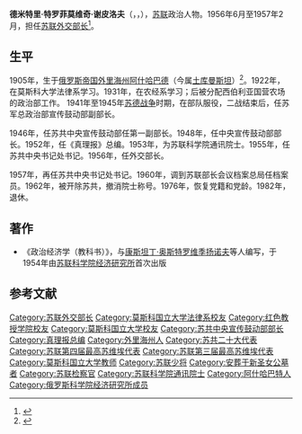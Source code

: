 {{lead section|time=2016-02-14T12:45:06+00:00}}
{{Infobox officeholder
| name =德米特里·谢皮洛夫
| image =Dmitri Shepilov 1955.jpg
| caption = 1955年
| office = 苏联外交部长
| term_start =1956年6月1日
| term_end =1957年2月15日
| premier =[[尼古拉·亞歷山德羅維奇·布爾加寧|尼古拉·亞歷山德羅維奇·布爾加寧]]
| predecessor =[[维亚切斯拉夫·米哈伊洛维奇·莫洛托夫|维亚切斯拉夫·米哈伊洛维奇·莫洛托夫]]
| successor =[[安德烈·安德烈耶维奇·葛罗米柯|安德烈·安德烈耶维奇·葛罗米柯]]
| office1 = 《[[真理报|真理报]]》主编
| term_start1 = 1952年
| term_end1 = 1956年
| predecessor1 = 
| successor1= 
| office2 = [[苏联共产党中央委员会|苏共中央]]宣传部部长
| term_start2 = 1949年7月20日
| term_end2 = 1952年10月27日
| predecessor2 = 职位设立
| successor2 = [[米哈伊尔·安德列耶维奇·苏斯洛夫|米哈伊尔·安德列耶维奇·苏斯洛夫]]
| birth_date = {{OldStyleDate|1905年|11月5日|10月23日}}
| birth_place =俄罗斯帝国[[突厥斯坦|突厥斯坦]][[阿什哈巴德|阿什哈巴德]]
| death_date = {{death date and age|1995|8|18|1905|11|5}}
| death_place = 俄罗斯联邦[[莫斯科|莫斯科]]
| nationality=[[苏联人民|苏联]]
| party=[[苏联共产党|苏联共产党]]（1935年-1991年）
| awards={{{!}} style="background: transparent"
{{!}} {{列宁勋章}} {{!!}} {{红旗勋章}} {{!!}} {{红旗勋章}} {{!!}} {{一级库图佐夫勋章}}
{{!}}}
{{{!}} style="background: transparent"
{{!}} {{一级博格丹·赫梅利尼茨基勋章}} {{!!}} {{二级苏沃洛夫勋章}} {{!!}} {{一级卫国战争勋章}} {{!!}} {{一级卫国战争勋章}}
{{!}}}
{{{!}} style="background: transparent"
{{!}} {{红星勋章}} {{!!}} {{保卫莫斯科奖章}} {{!!}} {{保卫斯大林格勒奖章}} {{!!}} {{卫国战争战胜德国奖章}}
{{!}}}
{{{!}} style="background: transparent"
{{!}} {{卫国战争胜利二十周年奖章}} {{!!}} {{卫国战争胜利三十周年奖章}} {{!!}} {{卫国战争胜利四十周年奖章}} {{!!}} {{苏维埃陆军海军三十周年奖章}}
{{!}}}
{{{!}} style="background: transparent"
{{!}} {{苏联武装力量五十周年奖章}} {{!!}} {{攻克布达佩斯奖章}} {{!!}} {{攻克维也纳奖章}} {{!!}} {{莫斯科建城八百周年奖章}}
{{!}}}
}}
'''德米特里·特罗菲莫维奇·谢皮洛夫'''（{{lang-ru|Дмитрий Трофимович Шепилов}}，，{{bd|1905年|10月23日（11月5日）|1995年|8月18日|catIdx=S}}），[[苏联|苏联]]政治人物。1956年6月至1957年2月，担任[[苏联外交部长|苏联外交部长]]<ref>{{cite book |author=Данилов А.А. |title=Краткий исторический словарь |date=2014 |publisher=Издательство "Проспект" |isbn=9785392009718 |url=https://books.google.com/books?id=tunIBQAAQBAJ&pg=PT243& |page=243|language=ru}}</ref>。

== 生平 ==
1905年，生于[[俄罗斯帝国|俄罗斯帝国]][[外里海州|外里海州]][[阿什哈巴德|阿什哈巴德]]（今属[[土库曼斯坦|土库曼斯坦]]）<ref>{{cite book |title=Очерки истории Министерства иностранных дел России |date=2002 |publisher=ОЛМА Медиа Групп |isbn=9785224036387 |page=377 |url=https://books.google.com/books?id=6nXZuowp5HEC&pg=PA377& |language=ru}}</ref>。1922年，在莫斯科大学法律系学习。1931年，在农经系学习；后被分配西伯利亚国营农场的政治部工作。 1941年至1945年[[苏德战争|苏德战争]]时期，在部队服役，二战结束后，任苏军总政治部宣传鼓动部副部长。

1946年，任苏共中央宣传鼓动部任第一副部长。1948年，任中央宣传鼓动部部长。1952年，任《真理报》总编。1953年，为苏联科学院通讯院士。1955年，任苏共中央书记处书记。1956年，任外交部长。

1957年，再任苏共中央书记处书记。1960年，调到苏联部长会议档案总局任档案员。1962年，被开除苏共，撤消院士称号。1976年，恢复党籍和党龄。1982年，退休。

==著作==
*《政治经济学（教科书）》，与[[康斯坦丁·奥斯特罗维季扬诺夫|康斯坦丁·奥斯特罗维季扬诺夫]]等人编写，于1954年由[[苏联科学院经济研究所|苏联科学院经济研究所]]首次出版

==参考文献==
{{reflist}}
{{authority control}}

{{DEFAULTSORT:Shepilov, Dmitri}}
[[Category:苏联外交部长|Category:苏联外交部长]]
[[Category:莫斯科国立大学法律系校友|Category:莫斯科国立大学法律系校友]]
[[Category:红色教授学院校友|Category:红色教授学院校友]]
[[Category:莫斯科国立大学校友|Category:莫斯科国立大学校友]]
[[Category:苏共中央宣传鼓动部部长|Category:苏共中央宣传鼓动部部长]]
[[Category:真理报总编|Category:真理报总编]]
[[Category:外里海州人|Category:外里海州人]]
[[Category:苏共二十大代表|Category:苏共二十大代表]]
[[Category:苏联第四届最高苏维埃代表|Category:苏联第四届最高苏维埃代表]]
[[Category:苏联第三届最高苏维埃代表|Category:苏联第三届最高苏维埃代表]]
[[Category:莫斯科国立大学教师|Category:莫斯科国立大学教师]]
[[Category:苏联少将|Category:苏联少将]]
[[Category:安葬于新圣女公墓者|Category:安葬于新圣女公墓者]]
[[Category:苏联检察官|Category:苏联检察官]]
[[Category:苏联科学院通讯院士|Category:苏联科学院通讯院士]]
[[Category:阿什哈巴特人|Category:阿什哈巴特人]]
[[Category:俄罗斯科学院经济研究所成员|Category:俄罗斯科学院经济研究所成员]]